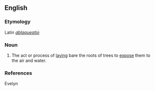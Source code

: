 ==English==

===Etymology===
Latin ''[[ablaqueatio]]''

===Noun===
{{infl|en|noun}}

# {{obsolete}} The act or process of [[laying]] bare the roots of trees to [[expose]] them to the air and water.

===References===
Evelyn